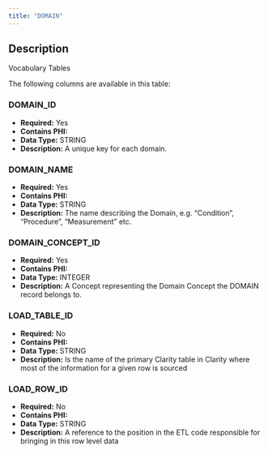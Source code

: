 ```yaml
---
title: "DOMAIN"
---
```


## Description

Vocabulary Tables

The following columns are available in this table:


### DOMAIN_ID


- **Required:** Yes
- **Contains PHI:** 
- **Data Type:** STRING
- **Description:** A unique key for each domain.



### DOMAIN_NAME


- **Required:** Yes
- **Contains PHI:** 
- **Data Type:** STRING
- **Description:** The name describing the Domain, e.g. "Condition", "Procedure", "Measurement" etc.



### DOMAIN_CONCEPT_ID


- **Required:** Yes
- **Contains PHI:** 
- **Data Type:** INTEGER
- **Description:** A Concept representing the Domain Concept the DOMAIN record belongs to.            



### LOAD_TABLE_ID


- **Required:** No
- **Contains PHI:** 
- **Data Type:** STRING
- **Description:** Is the name of the primary Clarity table in Clarity where most of the information for a given row is sourced



### LOAD_ROW_ID


- **Required:** No
- **Contains PHI:** 
- **Data Type:** STRING
- **Description:** A reference to the position in the ETL code responsible for bringing in this row level data



